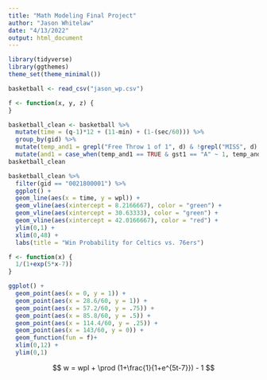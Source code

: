```yaml
---
title: "Math Modeling Final Project"
author: "Jason Whitelaw"
date: "4/13/2022"
output: html_document
---
```


```r
library(tidyverse)
library(ggthemes)
theme_set(theme_minimal())
```

```r
basketball <- read_csv("jason_wp.csv")
```

```r
f <- function(x, y, z) {
}
```

```r
basketball_clean <- basketball %>%
  mutate(time = (q-1)*12 + (11-min) + (1-(sec/60))) %>%
  group_by(gid) %>%
  mutate(temp_and1 = grepl("Free Throw 1 of 1", d) & !grepl("MISS", d) & grepl("S.FOUL", lag(d))) %>%
  mutate(and1 = case_when(temp_and1 == TRUE & gst1 == "A" ~ 1, temp_and1 == TRUE & gst1 == "H" ~ 2, TRUE ~ 0))
basketball_clean
```


```r
basketball_clean %>%
  filter(gid == "0021800001") %>%
  ggplot() +
  geom_line(aes(x = time, y = wpl)) +
  geom_vline(aes(xintercept = 8.2166667), color = "green") + 
  geom_vline(aes(xintercept = 30.63333), color = "green") + 
  geom_vline(aes(xintercept = 42.0166667), color = "red") + 
  ylim(0,1) +
  xlim(0,48) +
  labs(title = "Win Probability for Celtics vs. 76ers")
```

```r
f <- function(x) {
  1/(1+exp(5*x-7))
}

ggplot() +
  geom_point(aes(x = 0, y = 1)) +
  geom_point(aes(x = 28.6/60, y = 1)) +
  geom_point(aes(x = 57.2/60, y = .75)) +
  geom_point(aes(x = 85.8/60, y = .5)) +
  geom_point(aes(x = 114.4/60, y = .25)) +
  geom_point(aes(x = 143/60, y = 0)) +
  geom_function(fun = f)+
  xlim(0,12) +
  ylim(0,1)
```

$$
w = wpl + \prod (1+\frac{1}{1+e^{5t-7}}) - 1
$$










